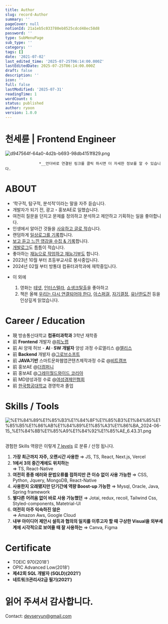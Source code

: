 ```yaml
---
title: Author
slug: record-Author
summary: ''
pageCover: null
notionId: 21a1eb5c033780eb8525cdcd48ec58d8
password: ''
type: SubMenuPage
sub_type: ''
category: ''
tags: []
date: '2021-07-02'
last_edited_time: '2025-07-25T06:14:00.000Z'
lastEditedDate: 2025-07-25T06:14:00.000Z
draft: false
description: ''
icon: ''
full: false
lastModified: '2025-07-31'
readingTime: 1
wordCount: 6
status: published
author: ryoon
version: 1.0.0
---
```


# 천세륜 | Frontend Engineer


![d947564f-64a0-4d2b-b693-98db4151f829.png](https://prod-files-secure.s3.us-west-2.amazonaws.com/056ff9f5-a9ef-486f-8acb-9eef51d06a2d/4dc25d5f-a585-463f-8422-471a8e48e6b8/d947564f-64a0-4d2b-b693-98db4151f829.png?X-Amz-Algorithm=AWS4-HMAC-SHA256&X-Amz-Content-Sha256=UNSIGNED-PAYLOAD&X-Amz-Credential=ASIAZI2LB466RXDS4NJ4%2F20250731%2Fus-west-2%2Fs3%2Faws4_request&X-Amz-Date=20250731T051542Z&X-Amz-Expires=3600&X-Amz-Security-Token=IQoJb3JpZ2luX2VjEKT%2F%2F%2F%2F%2F%2F%2F%2F%2F%2FwEaCXVzLXdlc3QtMiJHMEUCIQCrjM9IrBwlkav%2FtL4KLT2b33cr7m1o9G%2BJdG3tgF7HkgIgMuVT1U%2Fbw6GfQNZ8idU7x7DKpi2nnezk64rBBRj%2F4bEqiAQIzf%2F%2F%2F%2F%2F%2F%2F%2F%2F%2FARAAGgw2Mzc0MjMxODM4MDUiDOAB2eJ473wdqwK5WSrcAzy%2BwUmabgksBCCypcm0RwsS2f7cEUR7tDBdBNZvoE23qoiRFXH0ZIrsNw25ffGJOnEgfNwjMBtN3ZjdKOAxvJouKwDrBlxQl48Qu6lURk3kvfYaOR0%2F6DVzseLWeNskvfAzzd0%2Fdo0UB9cJY8gcpfCCDxaw8TpaL11DBcT2KfElPxnk0KRSmp6fJ2BJuIjw6MsZf1BNkoc5TdnEkw8QwuhTu2%2FTlbrZstkzkTni6vLfocqWZY%2BZ6g2bQppkayWnjI%2FgZykpEU%2FkrR4LbAGKrrAWtvWs13KrjJKr5O%2BzKnk%2BsCeKs5puGzggAr82r8zKxjtC4XJ61AxvZMosugDq3JsmQpJikKewZKLDJC0HYMaN%2FJcO1c13v5Ma4iWko1krwIP1yHa%2B4dRVOVARwIqjaUuy9jCuwCFrDpKz68FK0dNPde5yh4BFPVutIDLPRUg9i6tE%2BFmM8ufMsPpd8JXeST2TcIyu%2BVmx3oMHFiHocrVjWy2vnnBqqV7xDgMAY9MR2KnKLoMpyE0SqaJexm1ZlpodXzpkTHJkTmUT1V2gUj0G8MuoKxsxTCjTP0wXPx3UCO7z6sraEtDyos4APBR05xAb7GeGJrDsitZkHP0lPtZwR2Ov4Sbi0wdxrFUxMM%2Faq8QGOqUBzbY%2BH5VVvmFxWWmV3pIjtaw8uRC4RKwHCIl8NAb0PoSz%2BCdzyua8CE2pCQH2VXUlPlJNjmh26de98ZRkqQctypPAlHv02lk%2BRjYgbGQe%2FrG20%2FfPEwyFr%2BrzO6MNX0x1yQPXfZjuqA330jIVWJ11c8fVd9%2BsJFn06W4We5DE4E%2B1R%2FsM%2BVqI7v1SYrnIyAixKSCJh%2F0sG1M3JGz02B3qCJ%2FOD1cz&X-Amz-Signature=876dbeb71b3826c47f7c3cdce54cfa64978730dad667658a6f3b1f0ca76ed191&X-Amz-SignedHeaders=host&x-amz-checksum-mode=ENABLED&x-id=GetObject)


                   *__언더바로 연결된 링크를 클릭 하시면 더 자세한 정보를 알 수 있습니다.


# ABOUT

- ‘학구적, 탐구적, 분석적’이라는 말을 자주 듣습니다.
- 개발자가 되기 전, 광고・홍보AE로 일했습니다.
- 여전히 질문을 던지고 문제를 정의하고 분석하고 제안하고 기획하는 일을 좋아합니다.
- 인생에서 알아간 것들을  [사유하고 글로 적](https://www.ryoonwithwisdomtrees.world/writing)습니다.
- 랜덤하게 [일상로그를 기록](https://www.ryoonwithwisdomtrees.world/thelog)합니다.
- [보고 듣고 느낀 영감을 수집 & 기록](https://www.ryoonwithwisdomtrees.world/inspiration)합니다.
- [개발로그](https://www.ryoonwithwisdomtrees.world/techlog)도 틈틈이 적습니다.
- 좋아하는 [재능으로 작업하고 재능기부도](https://www.ryoonwithwisdomtrees.world/agiveawaylog) 합니다.
- 2023년 10월 부터 초등부교사로 봉사중입니다.
- 2024년 02월 부터 방통대 컴퓨터과학과에 재학중입니다.





+ 이 외에

    1. 영화는 [테넷](https://namu.wiki/w/%ED%85%8C%EB%84%B7), [인터스텔라](https://namu.wiki/w/%EC%9D%B8%ED%84%B0%EC%8A%A4%ED%85%94%EB%9D%BC), [쇼생크탈출](https://namu.wiki/w/%EC%87%BC%EC%83%9D%ED%81%AC%20%ED%83%88%EC%B6%9C)을 좋아하고
    2. 책은 올해 [우리는 다시 연결되어야 한다](https://www.aladin.co.kr/m/mproduct.aspx?ItemId=247420735), [아스퍼걸](https://www.aladin.co.kr/m/mproduct.aspx?ItemId=256863232), [자기결정](https://product.kyobobook.co.kr/detail/S000000828451),  [유난한도전](https://www.aladin.co.kr/m/mproduct.aspx?ItemId=303696963) 등을 인상깊게 읽었습니다.





# **Career / Education**

- 現 방송통신대학교 **컴퓨터과학과** 3학년 재학중
- 前 **Frontend** 개발자 @[피노랩](https://pinotlab.co.kr/ko/main/main.php)
- 前 AI 양재 허브  - **AI · SW 개발자** 양성 과정 수료엘리스 @[엘리스](https://elice.io/ko)
- 前 **Backend** 개발자 @[그로브소프트](https://www.grovesoft.net/)
- 前 **JAVA기반** 스마트문화웹앱콘텐츠제작과정 수료 @[비트캠프](https://www.bitcamp.co.kr/)
- 前 홍보AE @[더컴퍼니](https://m.jobkorea.co.kr/Recruit/Co_Read/C/15312702)
- 前 홍보AE @[그레이월드와이드 코리아](https://www.grey.com/locations/korea)
- 前 MD양성과정 수료 @[여성경제인협회](https://kwbiz.or.kr/)
- 前 [한국항공대학교](http://www.hangkong.ac.kr/web/index.do) 경영학과 졸업

# Skills / Tools



![%E1%84%89%E1%85%B3%E1%84%8F%E1%85%B3%E1%84%85%E1%85%B5%E1%86%AB%E1%84%89%E1%85%A3%E1%86%BA_2024-06-15_%E1%84%8B%E1%85%A9%E1%84%92%E1%85%AE_6.43.31.png](https://prod-files-secure.s3.us-west-2.amazonaws.com/056ff9f5-a9ef-486f-8acb-9eef51d06a2d/9b385df1-6dcf-421a-8243-76130dac3f91/%E1%84%89%E1%85%B3%E1%84%8F%E1%85%B3%E1%84%85%E1%85%B5%E1%86%AB%E1%84%89%E1%85%A3%E1%86%BA_2024-06-15_%E1%84%8B%E1%85%A9%E1%84%92%E1%85%AE_6.43.31.png?X-Amz-Algorithm=AWS4-HMAC-SHA256&X-Amz-Content-Sha256=UNSIGNED-PAYLOAD&X-Amz-Credential=ASIAZI2LB466RXDS4NJ4%2F20250731%2Fus-west-2%2Fs3%2Faws4_request&X-Amz-Date=20250731T051542Z&X-Amz-Expires=3600&X-Amz-Security-Token=IQoJb3JpZ2luX2VjEKT%2F%2F%2F%2F%2F%2F%2F%2F%2F%2FwEaCXVzLXdlc3QtMiJHMEUCIQCrjM9IrBwlkav%2FtL4KLT2b33cr7m1o9G%2BJdG3tgF7HkgIgMuVT1U%2Fbw6GfQNZ8idU7x7DKpi2nnezk64rBBRj%2F4bEqiAQIzf%2F%2F%2F%2F%2F%2F%2F%2F%2F%2FARAAGgw2Mzc0MjMxODM4MDUiDOAB2eJ473wdqwK5WSrcAzy%2BwUmabgksBCCypcm0RwsS2f7cEUR7tDBdBNZvoE23qoiRFXH0ZIrsNw25ffGJOnEgfNwjMBtN3ZjdKOAxvJouKwDrBlxQl48Qu6lURk3kvfYaOR0%2F6DVzseLWeNskvfAzzd0%2Fdo0UB9cJY8gcpfCCDxaw8TpaL11DBcT2KfElPxnk0KRSmp6fJ2BJuIjw6MsZf1BNkoc5TdnEkw8QwuhTu2%2FTlbrZstkzkTni6vLfocqWZY%2BZ6g2bQppkayWnjI%2FgZykpEU%2FkrR4LbAGKrrAWtvWs13KrjJKr5O%2BzKnk%2BsCeKs5puGzggAr82r8zKxjtC4XJ61AxvZMosugDq3JsmQpJikKewZKLDJC0HYMaN%2FJcO1c13v5Ma4iWko1krwIP1yHa%2B4dRVOVARwIqjaUuy9jCuwCFrDpKz68FK0dNPde5yh4BFPVutIDLPRUg9i6tE%2BFmM8ufMsPpd8JXeST2TcIyu%2BVmx3oMHFiHocrVjWy2vnnBqqV7xDgMAY9MR2KnKLoMpyE0SqaJexm1ZlpodXzpkTHJkTmUT1V2gUj0G8MuoKxsxTCjTP0wXPx3UCO7z6sraEtDyos4APBR05xAb7GeGJrDsitZkHP0lPtZwR2Ov4Sbi0wdxrFUxMM%2Faq8QGOqUBzbY%2BH5VVvmFxWWmV3pIjtaw8uRC4RKwHCIl8NAb0PoSz%2BCdzyua8CE2pCQH2VXUlPlJNjmh26de98ZRkqQctypPAlHv02lk%2BRjYgbGQe%2FrG20%2FfPEwyFr%2BrzO6MNX0x1yQPXfZjuqA330jIVWJ11c8fVd9%2BsJFn06W4We5DE4E%2B1R%2FsM%2BVqI7v1SYrnIyAixKSCJh%2F0sG1M3JGz02B3qCJ%2FOD1cz&X-Amz-Signature=edd6c9a513b209ab632feb70fe5b6d7e8baad65068f1eecfa53b257c6831298b&X-Amz-SignedHeaders=host&x-amz-checksum-mode=ENABLED&x-id=GetObject)


## 
경험한 
Skills 역량은
이렇게 <u>7 levels</u>
로 분류 / 산정 됩니다.

1. **가장 최근까지 자주, 오랜시간 사용한** 
⇒ JS,  TS, React, Next.js, Vercel
2. **1에서 3의 중간계에도 위치하는**  
⇒ TS, React-Native
3. **여전히 종종 에러와 문법오류를 접하지만 큰 이슈 없이 사용 가능한**
⇒ CSS, Python, Jquery, MongoDB, React-Native
4. **사용한지 오래됐지만 단기간에 역량 Boost-up 가능한**
⇒ Mysql, Oracle, Java, Spring framework
5. **별다른 어려움 없이 바로 사용 가능했던**
⇒ Jotai, redux, recoil, Tailwind Css, Styled-components, Matetrial-UI
6. **여전히 아주 익숙하진 않은**  
⇒ Amazon Aws, Google Cloud
7. **내부 아이디어 제안시
설득과 협의의 일치를 이루고자 할 때
구상한 Visual을 외부세계에 시각적으로 보여줄 때 잘 사용하는** 
 ⇒ Canva, Figma

# Certificate

- TOEIC 970(2018’)
- OPIC Advanced Low(2018’)
- **제42회 SQL 개발자 (SQLD)(2021’)**
- **네트워크관리사2급 필기(2021’)**

# 읽어 주셔서 감사합니다. 


Contact: devseryun@gmail.com

